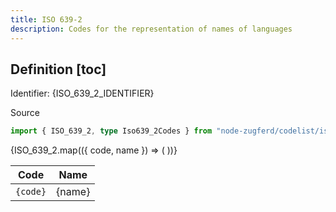 ```yaml
---
title: ISO 639-2
description: Codes for the representation of names of languages
---
```



## Definition [toc]

Identifier: <span className="text-fd-muted-foreground">{ISO_639_2_IDENTIFIER}</span>

<div className="w-fit">
  <Link
    href="https://www.loc.gov/standards/iso639-2/php/code_list.php"
    target="_blank"
  >
    Source
  </Link>
</div>

```ts
import { ISO_639_2, type Iso639_2Codes } from "node-zugferd/codelist/iso.639-2";
```

<table>
  <thead>
    <tr>
      <th>Code</th>
      <th>Name</th>
    </tr>
  </thead>
  <tbody>
    {ISO_639_2.map(({ code, name }) => (
      <tr key={code}>
        <td>
          <code>{code}</code>
        </td>
        <td>{name}</td>
      </tr>
    ))}
  </tbody>
</table>
